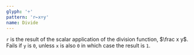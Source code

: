 ```yaml
---
glyph: '÷'
pattern: 'r←x÷y'
name: Divide
---
```


`r` is the result of the scalar application of the division function, $\frac x y$. Fails if `y` is `0`, unless `x` is also `0` in which case the result is `1`.